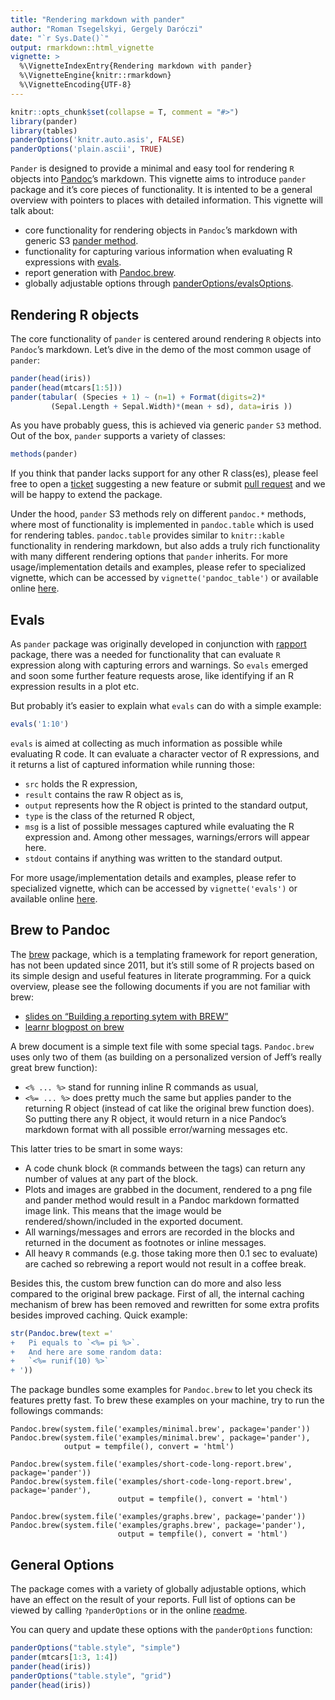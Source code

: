 ```yaml
---
title: "Rendering markdown with pander"
author: "Roman Tsegelskyi, Gergely Daróczi"
date: "`r Sys.Date()`"
output: rmarkdown::html_vignette
vignette: >
  %\VignetteIndexEntry{Rendering markdown with pander}
  %\VignetteEngine{knitr::rmarkdown}
  %\VignetteEncoding{UTF-8}
---
```


```r
knitr::opts_chunk$set(collapse = T, comment = "#>")
library(pander)
library(tables)
panderOptions('knitr.auto.asis', FALSE)
panderOptions('plain.ascii', TRUE)
```

`Pander` is designed to provide a minimal and easy tool for rendering `R` objects into [Pandoc](http://pandoc.org/)'s markdown. This vignette aims to introduce `pander` package and it's core pieces of functionality. It is intented to be a general overview with pointers to places with detailed information. This vignette will talk about:

* core functionality for rendering objects in `Pandoc`'s markdown with generic S3 [pander method](#rendering-r-objects).
* functionality for capturing various information when evaluating R expressions with [evals](#evals).
* report generation with [Pandoc.brew](#brew-to-pandoc).
* globally adjustable options through [panderOptions/evalsOptions](#general-options).

## Rendering R objects

The core functionality of `pander` is centered around rendering `R` objects into `Pandoc`'s markdown. Let's dive in the demo of the most common usage of `pander`:

```r
pander(head(iris))
pander(head(mtcars[1:5]))
pander(tabular( (Species + 1) ~ (n=1) + Format(digits=2)*
         (Sepal.Length + Sepal.Width)*(mean + sd), data=iris ))
```

As you have probably guess, this is achieved via generic `pander` `S3` method. Out of the box, `pander` supports a variety of classes:

```r
methods(pander)
```

If you think that pander lacks support for any other R class(es), please feel free to open a [ticket](https://github.com/Rapporter/pander/pulls) suggesting a new feature or submit [pull request](https://github.com/Rapporter/pander/issues) and we will be happy to extend the package.

Under the hood, `pander` S3 methods rely on different `pandoc.*` methods, where most of functionality is implemented in `pandoc.table` which is used for rendering tables. `pandoc.table` provides similar to `knitr::kable` functionality in rendering markdown, but also adds a truly rich functionality with many different rendering options that `pander` inherits. For more usage/implementation details and examples, please refer to specialized vignette, which can be accessed by `vignette('pandoc_table')` or available online [here](http://rapporter.github.io/pander/pandoc_table.html).

## Evals

As `pander` package was originally developed in conjunction with [rapport](https://github.com/Rapporter/rapport) package, there was a needed for functionality that can evaluate `R` expression along with capturing errors and warnings. So `evals` emerged and soon some further feature requests arose, like identifying if an R expression results in a plot etc.

But probably it's easier to explain what `evals` can do with a simple example:

```r
evals('1:10')
```

`evals` is aimed at collecting as much information as possible while evaluating R code. It can evaluate a character vector of R expressions, and it returns a list of captured information while running those:

* `src` holds the R expression,
* `result` contains the raw R object as is,
* `output` represents how the R object is printed to the standard output,
* `type` is the class of the returned R object,
* `msg` is a list of possible messages captured while evaluating the R expression and. Among other messages, warnings/errors will appear here.
* `stdout` contains if anything was written to the standard output.

For more usage/implementation details and examples, please refer to specialized vignette, which can be accessed by `vignette('evals')` or available online [here](http://rapporter.github.io/pander/evals.html).

## Brew to Pandoc

The [brew](https://cran.r-project.org/web/packages/brew/index.html) package, which is a templating framework for report generation, has not been updated since 2011, but it's still some of R projects based on its simple design and useful features in literate programming. For a quick overview, please see the following documents if you are not familiar with brew:

* [slides on "Building a reporting sytem with BREW"](http://www.slideshare.net/xavierguardiola/building-a-reporting-sytem-with-brew)
* [learnr blogpost on brew](https://learnr.wordpress.com/2009/09/09/brew-creating-repetitive-reports/)

A brew document is a simple text file with some special tags. `Pandoc.brew` uses only two of them (as building on a personalized version of Jeff's really great brew function):

* `<% ... %>` stand for running inline R commands as usual,
* `<%= ... %>` does pretty much the same but applies pander to the returning R object (instead of cat like the original brew function does). So putting there any R object, it would return in a nice Pandoc's markdown format with all possible error/warning messages etc.

This latter tries to be smart in some ways:

* A code chunk block (`R` commands between the tags) can return any number of values at any part of the block.
* Plots and images are grabbed in the document, rendered to a png file and pander method would result in a Pandoc markdown formatted image link. This means that the image would be rendered/shown/included in the exported document.
* All warnings/messages and errors are recorded in the blocks and returned in the document as footnotes or inline messages.
* All heavy `R` commands (e.g. those taking more then 0.1 sec to evaluate) are cached so rebrewing a report would not result in a coffee break.

Besides this, the custom brew function can do more and also less compared to the original brew package. First of all, the internal caching mechanism of brew has been removed and rewritten for some extra profits besides improved caching. Quick example:

```r
str(Pandoc.brew(text ='
+   Pi equals to `<%= pi %>`.
+   And here are some random data:
+   `<%= runif(10) %>`
+ '))
```

The package bundles some examples for `Pandoc.brew` to let you check its features pretty fast. 
To brew these examples on your machine, try to run the followings commands:

```
Pandoc.brew(system.file('examples/minimal.brew', package='pander'))
Pandoc.brew(system.file('examples/minimal.brew', package='pander'),
            output = tempfile(), convert = 'html')

Pandoc.brew(system.file('examples/short-code-long-report.brew', package='pander'))
Pandoc.brew(system.file('examples/short-code-long-report.brew', package='pander'),
                        output = tempfile(), convert = 'html')

Pandoc.brew(system.file('examples/graphs.brew', package='pander'))
Pandoc.brew(system.file('examples/graphs.brew', package='pander'),
                        output = tempfile(), convert = 'html')
```

## General Options

The package comes with a variety of globally adjustable options, which have an effect on the result of your reports. Full list of options can be viewed by calling `?panderOptions` or in the online [readme](https://github.com/Rapporter/pander#general-options).

You can query and update these options with the `panderOptions` function:

```r
panderOptions("table.style", "simple")
pander(mtcars[1:3, 1:4])
pander(head(iris))
panderOptions("table.style", "grid")
pander(head(iris))
```
